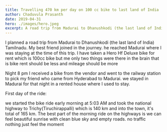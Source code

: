 ```yaml
---
title: Travelling 470 km per day on 100 cc bike to last land of India 
author: Chaduvula Prasanth
date: 2019-04-31
hero: ./images/hero.jpeg
excerpt: A road trip from Madurai to Dhanushkodi (the last land of India) with my best friend on Hero Hf Deluxe 100cc bike.
---
```



I planned a road trip from Madurai to Dhanushkodi (the last land of India) Tamilnadu. My best friend joined in the journey. he reached Madurai where I was staying at the time of this trip. I have taken a Hero Hf Deluxe bike for rent which is 100cc bike but me only two things were there in the brain that is bike rent should be less and mileage should be more


Night 8 pm I received a bike from the vendor and went to the railway station to pick my friend who came from Hyderabad to Madurai. we stayed in Madurai for that night in a rented house where I used to stay.


First day of the ride:

we started the bike ride early morning at 5:03 AM and took the national highway to Trichy(Tiruchirappalli) which is 140 km and into the town, it's total of 165 km.
The best part of the morning ride on the highways is we can feel beautiful sunrise with clean blue sky and empty roads. no traffic nothing just feel the moment 